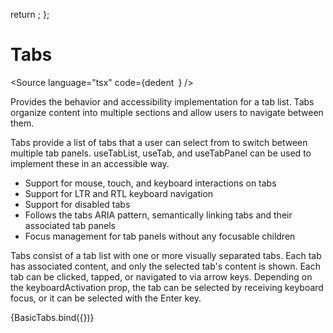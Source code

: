 
  return <Example1 />;
};

<Meta title="Data/Tabs" component={Tabs} />

# Tabs

<Source
  language="tsx"
  code={dedent`
  `}
/>

Provides the behavior and accessibility implementation for a tab list. Tabs organize content into multiple sections and allow users to navigate between them.

Tabs provide a list of tabs that a user can select from to switch between multiple tab panels. useTabList, useTab, and useTabPanel can be used to implement these in an accessible way.

- Support for mouse, touch, and keyboard interactions on tabs
- Support for LTR and RTL keyboard navigation
- Support for disabled tabs
- Follows the tabs ARIA pattern, semantically linking tabs and their associated tab panels
- Focus management for tab panels without any focusable children

Tabs consist of a tab list with one or more visually separated tabs. Each tab has associated content, and only the selected tab's content is shown. Each tab can be clicked, tapped, or navigated to via arrow keys. Depending on the keyboardActivation prop, the tab can be selected by receiving keyboard focus, or it can be selected with the Enter key.

<Preview>
  <Story name="a) Basic Tabs" args={{}}>
    {BasicTabs.bind({})}
  </Story>
</Preview>
